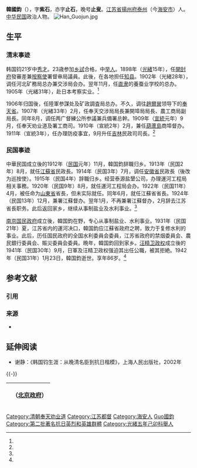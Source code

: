 {{Infobox Officeholder
|姓名=韓國鈞
|圖像=File:韓國鈞.jpg
|圖像大小=200px
|圖像說明=  
| 字       = 
| 號       = 
| 別名     = 
| 出生名   = 
| 出生日期 = ？年？月？日
| 出生地點 = 
| 逝世日期 = ？年？月？日 
| 逝世地點 = 
| 死因     = 
| 墓地     = 
| 墓地座標 = 
| 籍貫     = 
| 政黨     = 
| 其他政黨 = 
| parents    = 
| 伴侶     = 
| relatives  =  
| children  =  
| 母校     = 
| 著作     = 
| 簽名     = 
| 腳註     = 
| past     = 
}}

'''韓國鈞'''（{{bd|1857年|3月29日|1942年|1月23日|catInd=韓國鈞}}），字'''紫石'''，亦字'''止石'''，晚号'''止叟'''。[[江苏省|江苏省]][[揚州府|揚州府]][[泰州|泰州]]（今[[海安市|海安市]]）人。[[中华民国|中华民国]]政治人物。
[[File:Han_Guojun.jpg|thumb]]
== 生平 ==
=== 清末事迹 ===
韩国钧21岁中[[秀才|秀才]]。23歳参加[[乡試|乡試]]合格，中[[举人|举人]]。1898年（[[光緒|光緒]]15年），任[[開封府|開封府]]發審差兼[[提刑按察使司按察使|按察使]]署督审局議員。此後，在各地担任[[知县|知县]]。1902年（光緒28年），调任河北矿務局总办兼交涉局会办。翌年11月，任[[直隶|直隶]]的養蚕业学校的总办。1905年（光緒31年），赴日本考察实业。<ref name="Xu" />{{rp|2657}}

1906年归国後，任陸軍参謀处及矿政調査局总办。不久，调往[[趙爾巽|趙爾巽]]领导下的[[奉天省|奉天省]]。1907年（光緒33年）2月，任奉天交涉局局長兼開埠局局長、農工商局副局長。同年8月，调任两广督練公所参議兼兵備署总幹。1909年（[[宣統|宣統]]元年）9月，任奉天劝业道及署工商司。1910年（宣統2年）2月，兼任[[葫蘆島|葫蘆島]]商埠督办。1911年（宣統3年），任办理防疫事宜，9月升任[[吉林省|吉林]]民政司司長。<ref name="Xu" />

=== 民国事迹 ===
中華民国成立後的1912年（[[民国紀元|民国]]元年）11月，韓国鈞辞職归乡。1913年（民国2年）8月，就任[[江蘇省_(中華民国)|江蘇省]]民政長。1914年（民国3年）7月，调任[[安徽省_(中華民国)|安徽省]]民政長（後改为巡按使）。1915年（民国4年）辞職归乡。经营泰源盐墾公司，办理運河工程局相关事務。1920年（民国9年）8月，就任運河工程局会办。1922年（民国11年）4月，被任命为[[山東省_(中華民国)|山東省]]省長，但未实际就任。同年6月，就任江蘇省省長。1924年（民国13年）12月，兼署江蘇督办。翌年1月，不再兼署江蘇督办，2月辞去江苏省長职务。此后返回家乡，继续从事制盐业及水利事业。<ref name="Xu" />

[[南京国民政府|南京国民政府]]成立後，韓国鈞在野，专心从事制盐业、水利事业。1931年（民国21年）夏，江苏省内的運河决口，韓国鈞应江蘇省政府之聘，致力于复修水利的事业。此后，历任国民政府的全国水利委員会委員，江苏省政府的禁烟委員会、農民銀行委員会、賑災委員会委員。晩年，韓国鈞回到家乡。[[汪精卫政权|汪精卫政权]]成立後的1941年（民国30年）9月，日軍及汪精卫政权强迫其出任公職，被其拒絶。1942年（民国31年）1月23日，韓国鈞逝世。享年86岁。<ref name="Xu" />{{rp|2657-2658}}

== 参考文献 ==
=== 引用 ===
{{Reflist|refs=
<ref name="Xu">{{Cite book |editor = 徐友春 主編 |title = 《民国人物大辞典 増訂版》 |year = 2007 |publisher = 河北人民出版社 |ISBN = 978-7-202-03014-1}}</ref>
}}

=== 来源 ===
* {{Cite book |editor = 劉寿林 等 |title = 《民国職官年表》 |year = 1995 |publisher = [[中華書局|中華書局]] |ISBN = 7-101-01320-1}}

== 延伸阅读 ==
* 谢静：《韩国钧生涯：从晚清名臣到抗日楷模》，上海人民出版社，2002年

{{-}}
{| class="wikitable" style="margin:0 auto"
|- 
!　{{CHN1912}}（[[中华民国北京政府|北京政府]]）
{{先代次代|[[江蘇省_(中華民国)|江蘇]]督办（署理）|<small>1924年12月—1925年1月</small>|[[齐燮元|齐燮元]]|[[卢永祥|卢永祥]]}}
|}

{{江苏行政长官|北省}}
{{山东行政长官|北省}}
{{安徽行政长官|北省}}
{{DEFAULTSORT:韓國鈞}}
[[Category:清朝奉天劝业道|Category:清朝奉天劝业道]]
[[Category:江苏都督|Category:江苏都督]]
[[Category:海安人|Category:海安人]]
[[Category:韓姓|Guo國鈞]]
[[Category:第二批著名抗日英烈和英雄群體|Category:第二批著名抗日英烈和英雄群體]]
[[Category:光緒五年己卯科舉人|Category:光緒五年己卯科舉人]]